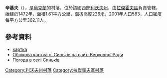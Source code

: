 {{coord|50|18|28|N|24|46|31|E|scale:100000|display=title}}

'''辛基夫'''（{{lang-uk|Синьків}}），是[[烏克蘭|烏克蘭]]的村落，位於該國西部[[利沃夫州|利沃夫州]]，由[[拉傑霍夫區|拉傑霍夫區]]負責管轄，始建於1472年，面積1.61平方公里，海拔高度226米，2001年人口583，人口密度每平方公里362.11人。

==參考資料==
* [https://web.archive.org/web/20160305091908/http://w1.c1.rada.gov.ua/pls/z7502/A005?rf7571=20715 картка]
* [https://web.archive.org/web/20160305091908/http://w1.c1.rada.gov.ua/pls/z7502/A005?rf7571=20715 Облікова картка с. Синьків на сайті Верховної Ради]
* [http://weather.in.ua/ua/l'vovskaja/23834 Погода в селі Синьків]

{{DEFAULTSORT:Синьків}}
[[Category:利沃夫州村落|Category:利沃夫州村落]]
[[Category:拉傑霍夫區村落|Category:拉傑霍夫區村落]]


{{Lviv-geo-stub}}